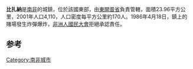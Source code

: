 {{Infobox settlement
| name                   = 比扎纳<br>Bizana
| pushpin_map            = South Africa Eastern Cape
| subdivision_type       = 国家
| subdivision_name       = [[南非|南非]]
| area_footnotes         = <ref name="census2011">{{cite web |url=http://census2011.adrianfrith.com/place/297016 |title = Main Place Bizana |work=Census 2011}}</ref>
| area_total_km2         = 24.13
| population_footnotes   = <ref name="census2011" />
| population_total       = 7974
| population_as_of       = 2011
| population_density_km2 = auto
| latd                   = 30
| latm                   = 51
| lats                   = 28
| latNS                  = N
| longd                  = 29
| longm                  = 51
| longs                  = 14
| longEW                 = E

}}
'''比扎納'''是[[南非|南非]]的城鎮，位於該國東部，由[[東開普省|東開普省]]負責管轄，面積23.96平方公里，2001年人口4,110，人口密度每平方公里約170人。1986年4月18日，鎮上的賭場發生炸彈爆炸，[[非洲人國民大會|非洲人國民大會]]拒絕承認責任。

== 参考 ==
<references />

{{SouthAfrica-geo-stub}}
[[Category:南非城市|Category:南非城市]]